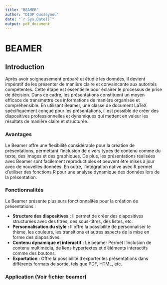 ```yaml
---
title: "BEAMER"
author: "DIOP Ousseynou"
date: "`r Sys.Date()`"
output: pdf_document
---
```


# BEAMER

## Introduction

Après avoir soigneusement préparé et étudié les données, il devient impératif de les présenter de manière claire et convaincante aux autorités compétentes. Cette étape est essentielle pour éclairer le processus de prise de décision. Dans ce cadre, les présentations constituent un moyen efficace de transmettre ces informations de manière organisée et compréhensible. En utilisant Beamer, une classe de document LaTeX spécifiquement conçue pour les présentations, il est possible de créer des diapositives professionnelles et dynamiques qui mettent en valeur les résultats de manière claire et structurée.

### Avantages

Le Beamer offre une flexibilité considérable pour la création de présentations, permettant l'inclusion de divers types de contenu comme du texte, des images et des graphiques. De plus, les présentations réalisées avec Beamer sont facilement reproductibles et peuvent être mises à jour avec de nouvelles données. En outre, l'intégration native avec R permet d'utiliser des fonctions R pour une analyse dynamique des données lors de la présentation.

### Fonctionnalités

Le Beamer présente plusieurs fonctionnalités pour la création de présentations :

- **Structure des diapositives :** Il permet de créer des diapositives structurées avec des titres, des sous-titres, des listes, etc.
- **Personnalisation du style :** Il offre la possibilité de personnaliser le thème, les couleurs, les transitions et autres aspects de la mise en forme des diapositives.
- **Contenu dynamique et interactif :** Le beamer Permet l'inclusion de contenu multimédia, de liens hypertextes et d'éléments interactifs comme des boutons.
- **Exportation :** Offre la possibilité d'exporter les présentations dans différents formats de sortie, tels que PDF, HTML, etc.

### Application (Voir fichier beamer)
